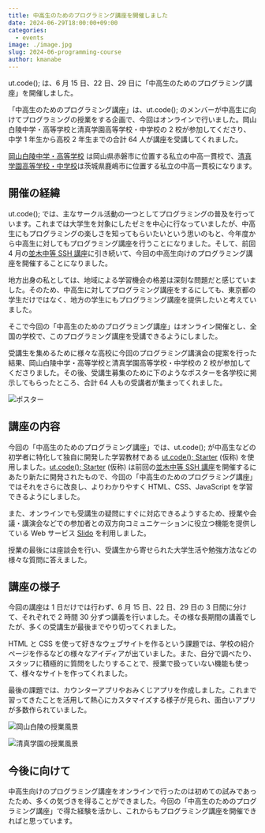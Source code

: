 ```yaml
---
title: 中高生のためのプログラミング講座を開催しました
date: 2024-06-29T18:00:00+09:00
categories:
  - events
image: ./image.jpg
slug: 2024-06-programming-course
author: kmanabe
---
```


ut.code(); は、6 月 15 日、22 日、29 日に「中高生のためのプログラミング講座」を開催しました。

「中高生のためのプログラミング講座」は、ut.code(); のメンバーが中高生に向けてプログラミングの授業をする企画で、今回はオンラインで行いました。岡山白陵中学・高等学校と清真学園高等学校・中学校の 2 校が参加してくださり、中学 1 年生から高校 2 年生までの合計 64 人が講座を受講してくれました。

[岡山白陵中学・高等学校](https://www.okahaku.ed.jp/) は岡山県赤磐市に位置する私立の中高一貫校で、[清真学園高等学校・中学校](https://www.seishin-web.jp/)は茨城県鹿嶋市に位置する私立の中高一貫校になります。

## 開催の経緯

ut.code(); では、主なサークル活動の一つとしてプログラミングの普及を行っています。これまでは大学生を対象にしたゼミを中心に行なっていましたが、中高生にもプログラミングの楽しさを知ってもらいたいという思いのもと、今年度から中高生に対してもプログラミング講座を行うことになりました。そして、前回 4 月の[並木中等 SSH 講座](/articles/2024-namiki-secondary-school-ssh-seminar/)に引き続いて、今回の中高生向けのプログラミング講座を開催することになりました。

地方出身の私としては、地域による学習機会の格差は深刻な問題だと感じていました。そのため、中高生に対してプログラミング講座をするにしても、東京都の学生だけではなく、地方の学生にもプログラミング講座を提供したいと考えていました。

そこで今回の「中高生のためのプログラミング講座」はオンライン開催とし、全国の学校で、このプログラミング講座を受講できるようにしました。

受講生を集めるために様々な高校に今回のプログラミング講演会の提案を行った結果、岡山白陵中学・高等学校と清真学園高等学校・中学校の 2 校が参加してくださりました。その後、受講生募集のために下のようなポスターを各学校に掲示してもらったところ、合計 64 人もの受講者が集まってくれました。

![ポスター](./poster.png)

## 講座の内容

今回の「中高生のためのプログラミング講座」では、ut.code(); が中高生などの初学者に特化して独自に開発した学習教材である [ut.code(); Starter](https://starter.utcode.net/) (仮称) を使用しました。[ut.code(); Starter](https://starter.utcode.net/) (仮称) は前回の[並木中等 SSH 講座](/articles/2024-namiki-secondary-school-ssh-seminar/)を開催するにあたり新たに開発されたもので、今回の「中高生のためのプログラミング講座」ではそれをさらに改良し、よりわかりやすく HTML、CSS、JavaScript を学習できるようにしました。

また、オンラインでも受講生の疑問にすぐに対応できるようするため、授業や会議・講演会などでの参加者との双方向コミュニケーションに役立つ機能を提供している Web サービス [Slido](https://www.slido.com/jp) を利用しました。

授業の最後には座談会を行い、受講生から寄せられた大学生活や勉強方法などの様々な質問に答えました。

## 講座の様子

今回の講座は 1 日だけでは行わず、6 月 15 日、22 日、29 日の 3 日間に分けて、それぞれで 2 時間 30 分ずつ講義を行いました。その様な長期間の講義でしたが、多くの受講生が最後までやり切ってくれました。

HTML と CSS を使って好きなウェブサイトを作るという課題では、学校の紹介ページを作るなどの様々なアイディアが出ていました。また、自分で調べたり、スタッフに積極的に質問をしたりすることで、授業で扱っていない機能も使って、様々なサイトを作ってくれました。

最後の課題では、カウンターアプリやおみくじアプリを作成しました。これまで習ってきたことを活用して熱心にカスタマイズする様子が見られ、面白いアプリが多数作られていました。

![岡山白陵の授業風景](./okahaku-student.jpg)

![清真学園の授業風景](./seishin-student.jpeg)

## 今後に向けて

中高生向けのプログラミング講座をオンラインで行ったのは初めての試みであったため、多くの気づきを得ることができました。今回の「中高生のためのプログラミング講座」で得た経験を活かし、これからもプログラミング講座を開催できればと思っています。
